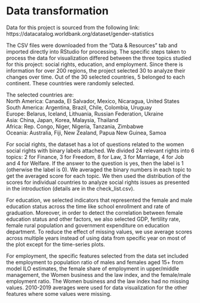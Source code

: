# Data transformation

Data for this project is sourced from the following link:   https://datacatalog.worldbank.org/dataset/gender-statistics  
  
The CSV files were downloaded from the "Data & Resources" tab and imported directly into RStudio for processing. The specific steps taken to process the data for visualization differed between the three topics studied for this project: social rights, education, and employment. Since there is information for over 200 regions, the project selected 30 to analyze their changes over time. Out of the 30 selected countries, 5 belonged to each continent. These countries were randomly selected.  
  
The selected countries are:  
North America: Canada, El Salvador, Mexico, Nicaragua, United States  
South America: Argentina, Brazil, Chile, Colombia, Uruguay  
Europe: Belarus, Iceland, Lithuania, Russian Federation, Ukraine  
Asia: China, Japan, Korea, Malaysia, Thailand  
Africa: Rep. Congo, Niger, Nigeria, Tanzania, Zimbabwe  
Oceania: Australia, Fiji, New Zealand, Papua New Guinea, Samoa  
  
For social rights, the dataset has a lot of questions related to the women social rights with binary labels attached. We divided 24 relevant rights into 6 topics: 2 for Finance, 3 for Freedom, 8 for Law, 3 for Marriage, 4 for Job and 4 for Welfare. If the answer to the question is yes, then the label is 1 (otherwise the label is 0). We averaged the binary numbers in each topic to get the averaged score for each topic. We then used the distribution of the scores for individual countries  to analyze social rights issues as presented in the introduction (details are in the check_list.csv).
  
For education, we selected indicators that represented the female and male education status across the time like school enrollment and rate of graduation. Moreover, in order to detect the correlation between female education status and other factors, we also selected GDP, fertility rate,  female rural population and government expenditure on education department. To reduce the effect of missing values, we use average scores across multiple years instead of using data from specific year on most of the plot except for the time-series plots.
  
For employment, the specific features selected from the data set included the employment to population ratio of males and females aged 15+ from model ILO estimates, the female share of employment in upper/middle management, the Women business and the law index, and the female/male employment ratio. The Women business and the law index had no missing values. 2010-2019 averages were used for data visualization for the other features where some values were missing. 